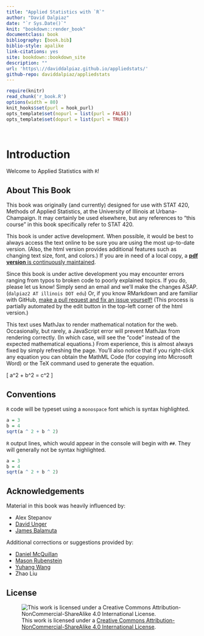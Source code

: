 ```yaml
--- 
title: "Applied Statistics with `R`"
author: "David Dalpiaz"
date: "`r Sys.Date()`"
knit: "bookdown::render_book"
documentclass: book
bibliography: [book.bib]
biblio-style: apalike
link-citations: yes
site: bookdown::bookdown_site
description: ""
url: 'https\://daviddalpiaz.github.io/appliedstats/'
github-repo: daviddalpiaz/appliedstats
---
```


```r
require(knitr)
read_chunk('r_book.R')
options(width = 80)
knit_hooks$set(purl = hook_purl)
opts_template$set(nopurl = list(purl = FALSE))
opts_template$set(dopurl = list(purl = TRUE))
```

```r
```

```r
```

# Introduction

Welcome to Applied Statistics with `R`!

## About This Book

This book was originally (and currently) designed for use with STAT 420, Methods of Applied Statistics, at the University of Illinois at Urbana-Champaign. It may certainly be used elsewhere, but any references to "this course" in this book specifically refer to STAT 420.

This book is under active development. When possible, it would be best to always access the text online to be sure you are using the most up-to-date version. (Also, the html version provides additional features such as changing text size, font, and colors.) If you are in need of a local copy, a [**pdf version** is continuously maintained](http://daviddalpiaz.github.io/appliedstats/applied_statistics.pdf).

Since this book is under active development you may encounter errors ranging from typos to broken code to poorly explained topics. If you do, please let us know! Simply send an email and we'll make the changes ASAP. (`dalpiaz2 AT illinois DOT edu`) Or, if you know RMarkdown and are familiar with GitHub, [make a pull request and fix an issue yourself!](https://github.com/daviddalpiaz/appliedstats) (This process is partially automated by the edit button in the top-left corner of the html version.)

This text uses MathJax to render mathematical notation for the web. Occasionally, but rarely, a JavaScript error will prevent MathJax from rendering correctly. (In which case, will see the "code" instead of the expected mathematical equations.) From experience, this is almost always fixed by simply refreshing the page. You'll also notice that if you right-click any equation you can obtain the MathML Code (for copying into Microsoft Word) or the TeX command used to generate the equation.

\[
a^2 + b^2 = c^2
\]

## Conventions

`R` code will be typeset using a `monospace` font which is syntax highlighted.

```r
a = 3
b = 4
sqrt(a ^ 2 + b ^ 2)
```

`R` output lines, which would appear in the console will begin with `##`. They will generally not be syntax highlighted.

```r
a = 3
b = 4
sqrt(a ^ 2 + b ^ 2)
```

## Acknowledgements

Material in this book was heavily influenced by:

- Alex Stepanov
- [David Unger](http://publish.illinois.edu/dunger/)
- [James Balamuta](http://www.thecoatlessprofessor.com/)

Additional corrections or suggestions provided by:

- [Daniel McQuillan](https://github.com/dmcquillan314)
- [Mason Rubenstein](https://github.com/mruben09)
- [Yuhang Wang](https://github.com/yuhangwang)
- Zhao Liu

## License

![This work is licensed under a [Creative Commons Attribution-NonCommercial-ShareAlike 4.0 International License](http://creativecommons.org/licenses/by-nc-sa/4.0/).](images/cc.png)
